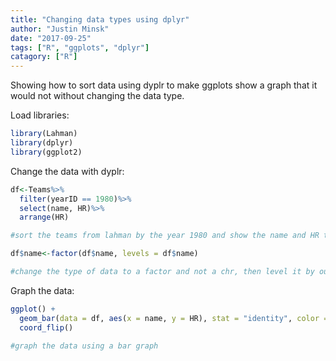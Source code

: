 ```yaml
---
title: "Changing data types using dplyr"
author: "Justin Minsk"
date: "2017-09-25"
tags: ["R", "ggplots", "dplyr"]
catagory: ["R"]
---
```


Showing how to sort data using dyplr to make ggplots show a graph that it would not without changing the data type.

Load libraries:

```r
library(Lahman)
library(dplyr)
library(ggplot2)
```

Change the data with dyplr:

```r

df<-Teams%>%
  filter(yearID == 1980)%>%
  select(name, HR)%>%
  arrange(HR)

#sort the teams from lahman by the year 1980 and show the name and HR total

df$name<-factor(df$name, levels = df$name)

#change the type of data to a factor and not a chr, then level it by our dplyr querry 
```

Graph the data:

```r
ggplot() +
  geom_bar(data = df, aes(x = name, y = HR), stat = "identity", color = "blue", fill = "white") +
  coord_flip()

#graph the data using a bar graph
```

